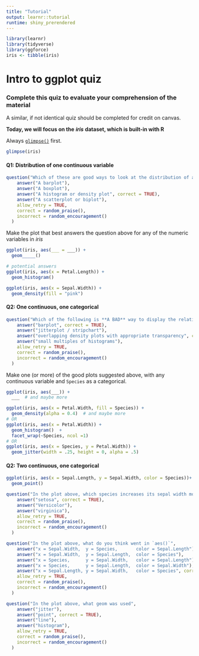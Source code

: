 ```yaml
---
title: "Tutorial"
output: learnr::tutorial
runtime: shiny_prerendered
---
```


```r
library(learnr)
library(tidyverse)
library(ggforce)
iris <- tibble(iris)
```

# Intro to ggplot quiz

###  Complete this quiz to evaluate your comprehension of the material

A similar, if not identical quiz should be completed for credit on canvas.

**Today, we will focus on the** ***iris*** **dataset, which is built-in with R**  

Always [`glimpse()`](https://tibble.tidyverse.org/reference/glimpse.html) first.   

```r
glimpse(iris)
```

#### Q1: Distribution of one continuous variable  

```r
question("Which of these are good ways to look at the distribution of a numeric variable. (pick one)",
    answer("A barplot"),
    answer("A boxplot"), 
    answer("A histogram or density plot", correct = TRUE),
    answer("A scatterplot or biplot"), 
    allow_retry = TRUE,
    correct = random_praise(),
    incorrect = random_encouragement()
  )
```

Make the plot that best answers the question above for any of the numeric variables in *iris*


```r
ggplot(iris, aes(___ = ___)) +
  geom_____()
```

```r
# potential answers 
ggplot(iris, aes(x = Petal.Length)) +
  geom_histogram()

ggplot(iris, aes(x = Sepal.Width)) +
  geom_density(fill = "pink")
```


#### Q2: One continuous, one categorical   


```r
question("Which of the following is **A BAD** way to display the relationship between a categorical and continuous variable?",
    answer("barplot", correct = TRUE),
    answer("jitterplot / stripchart"),
    answer("overlapping density plots with appropriate transparency", correct = TRUE), 
    answer("small multiples of histograms"),
    allow_retry = TRUE,
    correct = random_praise(),
    incorrect = random_encouragement()
  )
```


Make one (or more) of the good plots suggested above, with any continuous variable and `Species` as a categorical.   

```r
ggplot(iris, aes(___)) +
  ___  # and maybe more
```


```r
ggplot(iris, aes(x = Petal.Width, fill = Species)) +
  geom_density(alpha = 0.4)  # and maybe more
# OR
ggplot(iris, aes(x = Petal.Width)) +
  geom_histogram()  +
  facet_wrap(~Species, ncol =1)
# OR
ggplot(iris, aes(x = Species, y = Petal.Width)) +
  geom_jitter(width = .25, height = 0, alpha = .5) 
```
  
  

#### Q2: Two continuous, one categorical     

```r
ggplot(iris, aes(x = Sepal.Length, y = Sepal.Width, color = Species))+
  geom_point()
```

```r
question("In the plot above, which species increases its sepal width most strongly with its sepal length?",
    answer("setosa", correct = TRUE),
    answer("Versicolor"),
    answer("virginica"),
    allow_retry = TRUE,
    correct = random_praise(),
    incorrect = random_encouragement()
  )
```


```r
question("In the plot above, what do you think went in `aes()`",
    answer("x = Sepal.Width,  y = Species,       color = Sepal.Length"),
    answer("x = Sepal.Width,  y = Sepal.Length,  color = Species"),
    answer("x = Species,      y = Sepal.Width,   color = Sepal.Length"),
    answer("x = Species,      y = Sepal.Length,  color = Sepal.Width"),
    answer("x = Sepal.Length, y = Sepal.Width,   color = Species", correct = TRUE),
    allow_retry = TRUE,
    correct = random_praise(),
    incorrect = random_encouragement()
  )
```


```r
question("In the plot above, what geom was used",
    answer("jitter"),
    answer("point", correct = TRUE),
    answer("line"),
    answer("histogram"),
    allow_retry = TRUE,
    correct = random_praise(),
    incorrect = random_encouragement()
  )
```
